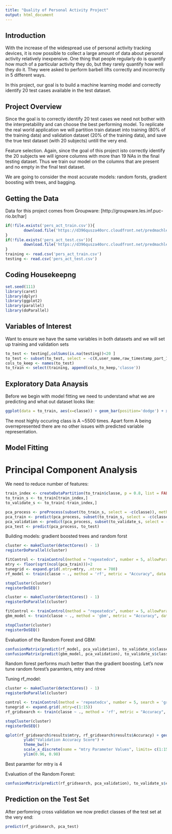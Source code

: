 ```yaml
---
title: "Quality of Personal Activity Project"
output: html_document
---
```


## Introduction

With the increase of the widespread use of personal activity tracking devices, it is now possible to collect a large amount of data about personal activity relatively inexpensive. One thing that people regularly do is quantify how much of a particular activity they do, but they rarely quantify how well they do it. They were asked to perform barbell lifts correctly and incorrectly in 5 different ways.

In this project, our goal is to build a machine learning model and correctly identify 20 test cases available in the test dataset.

## Project Overview

Since the goal is to correctly identify 20 test cases we need not bother with the interpretability and can choose the best performing model. To replicate the real world application we will partition train dataset into training (80% of the training data) and validation dataset (20% of the training data), and save the true test dataset (with 20 subjects) untill the very end.

Feature selection. Again, since the goal of this project isto correctly identify the 20 subjects we will ignore columns with more than 19 NAs in the final testing dataset. Thus we train our model on the columns that are present and no empty in the final test dataset.

We are going to consider the most accurate models: random forsts, gradient boosting with trees, and bagging.

## Getting the Data

Data for this project comes from Groupware: [http://groupware.les.inf.puc-rio.br/har]

```r
if(!file.exists('pers_act_train.csv')){
        download.file('https://d396qusza40orc.cloudfront.net/predmachlearn/pml-training.csv', 'pers_act_train.csv')
}
if(!file.exists('pers_act_test.csv')){
        download.file('https://d396qusza40orc.cloudfront.net/predmachlearn/pml-testing.csv', 'pers_act_test.csv')
}
training <- read.csv('pers_act_train.csv')
testing <- read.csv('pers_act_test.csv')
```

## Coding Housekeepng

```r
set.seed(111)
library(caret)
library(dplyr)
library(ggplot2)
library(parallel)
library(doParallel)
```


## Variables of Interest

Want to ensure we have the same variables in both datasets and we will set up training and validation sets

```r
to_test <- testing[,colSums(is.na(testing))<20 ]
to_test <- subset(to_test, select = -c(X,user_name,raw_timestamp_part_1,raw_timestamp_part_2,cvtd_timestamp, new_window,num_window, problem_id))
cols_to_keep <- names(to_test)
to_train <- select(training, append(cols_to_keep,'classe'))
```

## Exploratory Data Anaysis

Before we begin with model fitting we need to understand what we are predicting and what out dataset looks like:

```r
ggplot(data = to_train, aes(x=classe)) + geom_bar(position='dodge') + xlab('Exercise Quality') + ggtitle('Bar Chart of classe variable') + theme_minimal() + ylim(0, 6000)

```
The most highly occuring class is A ~5500 times. Apart form A being overrepresented there are no other issues with predicted variable representation.

## Model Fitting

# Principal Component Analysis

We need to reduce number of features:
```r
train_index <- createDataPartition(to_train$classe, p = 0.8, list = FALSE, )
to_train_s <- to_train[train_index,]
to_validate_s <- to_train[-train_index,]

pca_process <- preProcess(subset(to_train_s, select = -c(classe)), method = 'pca', thresh = 0.95)
pca_train <- predict(pca_process, subset(to_train_s, select = -c(classe)))
pca_validation <- predict(pca_process, subset(to_validate_s, select = -c(classe)))
pca_test <- predict(pca_process, to_test)
```

Building models: gradient boosted trees and random forst

```r
cluster <- makeCluster(detectCores() - 1)
registerDoParallel(cluster)

fitControl <- trainControl(method = "repeatedcv", number = 5, allowParallel = TRUE)
mtry <- floor(sqrt(ncol(pca_train)))+2
tunegrid <- expand.grid(.mtry=mtry, .ntree = 700)
rf_model <- train(classe ~ ., method = 'rf', metric = "Accuracy", data = data.frame(pca_train, classe=to_train_s$classe) , trControl = fitControl)

stopCluster(cluster)
registerDoSEQ()
```

```r
cluster <- makeCluster(detectCores() - 1)
registerDoParallel(cluster)

fitControl <- trainControl(method = "repeatedcv", number = 5, allowParallel = TRUE)
gbm_model <- train(classe ~ ., method = 'gbm', metric = "Accuracy", data = data.frame(pca_train, classe=to_train_s$classe), trControl = fitControl, tuneGrid = expand.grid(interaction.depth = 7, n.trees = 140, shrinkage = 0.23, n.minobsinnode = 10), verbose = FALSE)

stopCluster(cluster)
registerDoSEQ()
```

Evaluation of the Random Forest and GBM:
```r
confusionMatrix(predict(rf_model, pca_validation), to_validate_s$classe)
confusionMatrix(predict(gbm_model, pca_validation), to_validate_s$classe)
```

Random forest performs much better than the gradient boosting. Let's now tune random forest's paramters, mtry and ntree

Tuning rf_model:
```r
cluster <- makeCluster(detectCores() - 1)
registerDoParallel(cluster)

control <- trainControl(method = 'repeatedcv', number = 5, search = 'grid')
tunegrid <- expand.grid(.mtry=c(1:15))
rf_gridsearch <- train(classe ~ ., method = 'rf', metric = "Accuracy", data = data.frame(pca_train, classe=to_train_s$classe) , trControl = control, tuneGrid=tunegrid, .ntree = 700)

stopCluster(cluster)
registerDoSEQ()

qplot(rf_gridsearch$results$mtry, rf_gridsearch$results$Accuracy) + geom_line() +
        ylab("Validation Accuracy Score") +
        theme_bw()+
        scale_x_discrete(name = "mtry Parameter Values", limits= c(1:15))+
        ylim(0.96, 0.98)
```

Best paramter for mtry is 4

Evaluation of the Random Forest:
```r
confusionMatrix(predict(rf_gridsearch, pca_validation), to_validate_s$classe)
```


## Prediction on the Test Set

After perfomring cross validation we now predict classes of the test set at the very end:

```r
predict(rf_gridsearch, pca_test)
```


